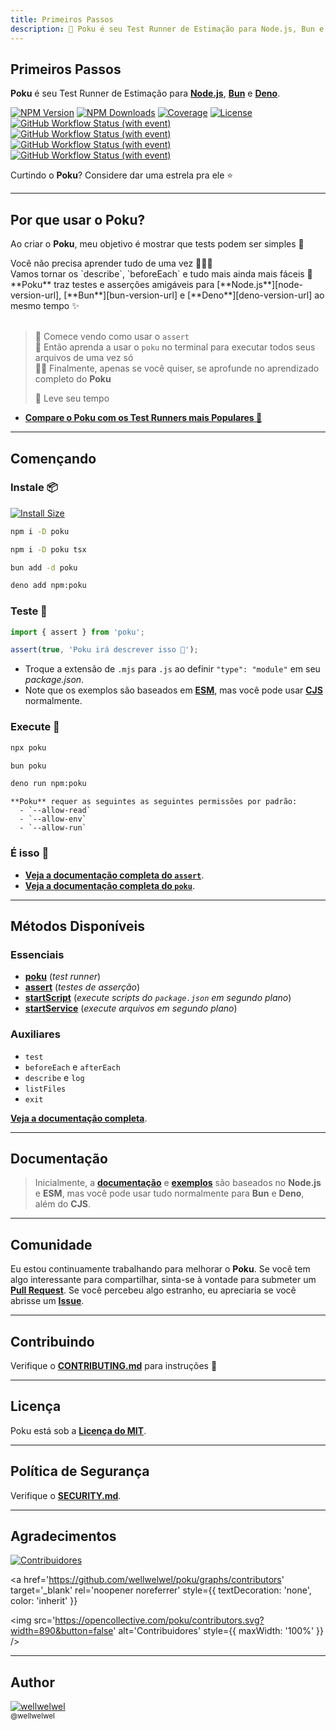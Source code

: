 ```yaml
---
title: Primeiros Passos
description: 🐷 Poku é seu Test Runner de Estimação para Node.js, Bun e Deno.
---
```



[node-version-url]: https://github.com/nodejs/node
[bun-version-url]: https://github.com/oven-sh/bun
[deno-version-url]: https://github.com/denoland/deno
[typescript-url]: https://github.com/microsoft/TypeScript
[npm-image]: https://img.shields.io/npm/v/poku.svg?color=70a1ff&logo=npm&logoColor=white
[npm-url]: https://npmjs.com/package/poku
[ci-linux-url]: https://github.com/wellwelwel/poku/actions/workflows/ci_coverage-linux.yml?query=branch%3Amain
[ci-linux-image]: https://img.shields.io/github/actions/workflow/status/wellwelwel/poku/ci_coverage-linux.yml?event=push&style=flat&label=&branch=main&logo=ubuntu&logoColor=white
[ci-osx-url]: https://github.com/wellwelwel/poku/actions/workflows/ci_coverage-osx.yml?query=branch%3Amain
[ci-osx-image]: https://img.shields.io/github/actions/workflow/status/wellwelwel/poku/ci_coverage-osx.yml?event=push&style=flat&label=&branch=main&logo=apple&logoColor=white
[ci-windows-url]: https://github.com/wellwelwel/poku/actions/workflows/ci_coverage-linux.yml?query=branch%3Amain
[ci-windows-image]: https://img.shields.io/github/actions/workflow/status/wellwelwel/poku/ci_coverage-linux.yml?event=push&style=flat&label=&branch=main&logo=windows&logoColor=white
[ql-url]: https://github.com/wellwelwel/poku/actions/workflows/ci_codeql.yml?query=branch%3Amain
[ql-image]: https://img.shields.io/github/actions/workflow/status/wellwelwel/poku/ci_codeql.yml?event=push&style=flat&label=&branch=main&logo=github&logoColor=white
[coverage-image]: https://img.shields.io/codecov/c/github/wellwelwel/poku?label=Cobertura
[coverage-url]: https://app.codecov.io/github/wellwelwel/poku
[downloads-image]: https://img.shields.io/npm/dt/poku.svg?&label=Downloads&logo=npm&logoColor=white&color=1e90ff
[downloads-url]: https://npmjs.com/package/poku
[license-url]: https://github.com/wellwelwel/poku/blob/main/LICENSE
[license-image]: https://img.shields.io/npm/l/poku.svg?maxAge=2592000&color=9c88ff&label=Licença

<div className='title-section'>
<aside>

# Primeiros Passos

**Poku** é seu Test Runner de Estimação para [**Node.js**][node-version-url], [**Bun**][bun-version-url] e [**Deno**][deno-version-url].

[![NPM Version][npm-image]][npm-url]
[![NPM Downloads][downloads-image]][downloads-url]
[![Coverage][coverage-image]][coverage-url]
[![License][license-image]][license-url]<br />
[![GitHub Workflow Status (with event)][ci-linux-image]][ci-linux-url]
[![GitHub Workflow Status (with event)][ci-osx-image]][ci-osx-url]
[![GitHub Workflow Status (with event)][ci-windows-image]][ci-windows-url]
[![GitHub Workflow Status (with event)][ql-image]][ql-url]

Curtindo o **Poku**? Considere dar uma estrela pra ele ⭐️

</aside>
  <aside>
    <Logo className='logo' width={128} height={128} />
  </aside>
</div>

<hr />

## Por que usar o Poku?

Ao criar o **Poku**, meu objetivo é mostrar que tests podem ser simples 🌱

<div className='features black'>
  <div className='p'>
    <Success />
    <span>Você não precisa aprender tudo de uma vez 🧑🏻‍🎓</span>
  </div>
  <div className='p'>
    <Success />
    <span>
      Vamos tornar os `describe`, `beforeEach` e tudo mais ainda mais fáceis 🚀
    </span>
  </div>
  <div className='p'>
    <Success />
    <span>
      **Poku** traz testes e asserções amigáveis para
      [**Node.js**][node-version-url], [**Bun**][bun-version-url] e
      [**Deno**][deno-version-url] ao mesmo tempo ✨
    </span>
  </div>
</div>

<br />

> 🔬 Comece vendo como usar o `assert` <br />
> 🧪 Então aprenda a usar o `poku` no terminal para executar todos seus arquivos de uma vez só <br />
> 🧙🏻 Finalmente, apenas se você quiser, se aprofunde no aprendizado completo do **Poku** <br />
>
> 🩵 Leve seu tempo

- [**Compare o Poku com os Test Runners mais Populares 🧪**](/docs/comparing)

<hr />

## Començando

### **Instale** 📦

[![Install Size](https://packagephobia.com/badge?p=poku)](https://packagephobia.com/result?p=poku)

<Tabs>
  <TabItem default value='Node.js'>

```bash
npm i -D poku
```

  </TabItem>
  <TabItem  value='TypeScript (Node.js)'>

```bash
npm i -D poku tsx
```

  </TabItem>
  <TabItem  value='Bun'>

```bash
bun add -d poku
```

  </TabItem>
  <TabItem  value='Deno'>

```bash
deno add npm:poku
```

  </TabItem>
</Tabs>

### **Teste** 🔬

<Tabs>
  <TabItem default value='test/file.test.mjs'>

```ts
import { assert } from 'poku';

assert(true, 'Poku irá descrever isso 🐷');
```

  </TabItem>
</Tabs>

- Troque a extensão de `.mjs` para `.js` ao definir `"type": "module"` em seu _package.json_.
- Note que os exemplos são baseados em [**ESM**](/docs/examples/cjs-esm), mas você pode usar [**CJS**](/docs/examples/cjs-esm) normalmente.

### **Execute** 🚀

<Tabs>
  <TabItem default value='Node.js and TypeScript (Node.js)'>

```bash
npx poku
```

  </TabItem>
  <TabItem  value='Bun'>

```bash
bun poku
```

  </TabItem>
  <TabItem  value='Deno'>

```bash
deno run npm:poku
```

    **Poku** requer as seguintes as seguintes permissões por padrão:
      - `--allow-read`
      - `--allow-env`
      - `--allow-run`

  </TabItem>
</Tabs>

### **É isso** 🎉

- [**Veja a documentação completa do `assert`**](/docs/documentation/assert).
- [**Veja a documentação completa do `poku`**](/docs/category/poku).

<hr />

## Métodos Disponíveis

### Essenciais

- [**poku**](/docs/category/poku) (_test runner_)
- [**assert**](/docs/documentation/assert) (_testes de asserção_)
- [**startScript**](/docs/documentation/startScript) (_execute scripts do `package.json` em segundo plano_)
- [**startService**](/docs/documentation/startService) (_execute arquivos em segundo plano_)

### Auxiliares

- `test`
- `beforeEach` e `afterEach`
- `describe` e `log`
- `listFiles`
- `exit`

[**Veja a documentação completa**](/docs/category/documentation).

<hr />

## Documentação

> Inicialmente, a [**documentação**](/docs/category/documentation) e [**exemplos**](/docs/category/examples) são baseados no **Node.js** e **ESM**, mas você pode usar tudo normalmente para **Bun** e **Deno**, além do **CJS**.

<hr />

## Comunidade

Eu estou continuamente trabalhando para melhorar o **Poku**. Se você tem algo interessante para compartilhar, sinta-se à vontade para submeter um [**Pull Request**](https://github.com/wellwelwel/poku/compare). Se você percebeu algo estranho, eu apreciaria se você abrisse um [**Issue**](https://github.com/wellwelwel/poku/issues/new).

<hr />

## Contribuindo

Verifique o [**CONTRIBUTING.md**](https://github.com/wellwelwel/poku/blob/main/CONTRIBUTING.md) para instruções 🚀

<hr />

## Licença

Poku está sob a [**Licença do MIT**](https://github.com/wellwelwel/poku/blob/main/LICENSE).

<hr />

## Política de Segurança

Verifique o [**SECURITY.md**](https://github.com/wellwelwel/poku/blob/main/SECURITY.md).

<hr />

## Agradecimentos

[![Contribuidores](https://img.shields.io/github/contributors/wellwelwel/poku?label=Contribuidores)](https://github.com/wellwelwel/poku/graphs/contributors)

<a
  href='https://github.com/wellwelwel/poku/graphs/contributors'
  target='_blank'
  rel='noopener noreferrer'
  style={{ textDecoration: 'none', color: 'inherit' }}
>
  <img
    src='https://opencollective.com/poku/contributors.svg?width=890&button=false'
    alt='Contribuidores'
    style={{ maxWidth: '100%' }}
  />
</a>

<hr />

## Author

<a href='https://github.com/wellwelwel'>
  <img
    src='https://avatars.githubusercontent.com/u/46850407'
    alt='wellwelwel'
    style={{ borderRadius: '50%', width: 64, height: 64 }}
  />
  <br />
  <sub>@wellwelwel</sub>
</a>
